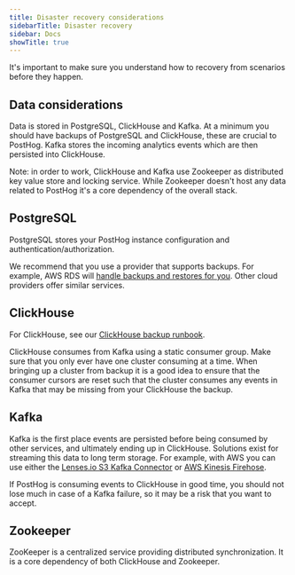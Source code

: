 ```yaml
---
title: Disaster recovery considerations
sidebarTitle: Disaster recovery
sidebar: Docs
showTitle: true
---
```


It's important to make sure you understand how to recovery from scenarios before
they happen.

## Data considerations

Data is stored in PostgreSQL, ClickHouse and Kafka. At a minimum you should have
backups of PostgreSQL and ClickHouse, these are crucial to PostHog. Kafka stores
the incoming analytics events which are then persisted into ClickHouse.

Note: in order to work, ClickHouse and Kafka use Zookeeper as distributed key value
store and locking service. While Zookeeper doesn't host any data related to PostHog
it's a core dependency of the overall stack.


## PostgreSQL

PostgreSQL stores your PostHog instance configuration and authentication/authorization.

We recommend that you use a provider that supports backups. For
example, AWS RDS will [handle backups and restores for you](https://aws.amazon.com/rds/features/backup/).
Other cloud providers offer similar services.

## ClickHouse

For ClickHouse, see our [ClickHouse backup runbook](/docs/runbook/services/clickhouse/backup).

ClickHouse consumes from Kafka using a static consumer group. Make sure that you
only ever have one cluster consuming at a time. When bringing up a cluster from backup
it is a good idea to ensure that the consumer cursors are reset such that the cluster
consumes any events in Kafka that may be missing from your ClickHouse the backup.

## Kafka

Kafka is the first place events are persisted before being consumed by other services,
and ultimately ending up in ClickHouse. Solutions exist for streaming this data to
long term storage. For example, with AWS you can use either the
[Lenses.io S3 Kafka Connector](https://aws.amazon.com/blogs/big-data/back-up-and-restore-kafka-topic-data-using-amazon-msk-connect/)
or [AWS Kinesis Firehose](https://aws.amazon.com/blogs/architecture/amazon-msk-backup-for-archival-replay-or-analytics/).

If PostHog is consuming events to ClickHouse in good time, you should not lose much
in case of a Kafka failure, so it may be a risk that you want to accept.

## Zookeeper
ZooKeeper is a centralized service providing distributed synchronization. It is a core
dependency of both ClickHouse and Zookeeper.
